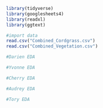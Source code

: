 ```r
library(tidyverse)
library(googlesheets4)
library(readxl)
library(ggtext)
```

```r
#import data
read.csv("Combined_Cordgrass.csv")
read.csv("Combined_Vegetation.csv")
```

```r
#Darien EDA
```

```r
#Yvonne EDA
```

```r
#Cherry EDA
```

```r
#Audrey EDA
```

```r
#Tory EDA
```
